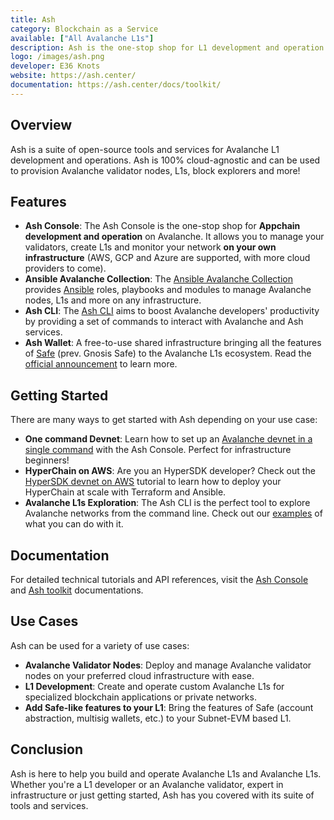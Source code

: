 ```yaml
---
title: Ash
category: Blockchain as a Service
available: ["All Avalanche L1s"]
description: Ash is the one-stop shop for L1 development and operation on Avalanche, 100% cloud-agnostic.
logo: /images/ash.png
developer: E36 Knots
website: https://ash.center/
documentation: https://ash.center/docs/toolkit/
---
```


## Overview

Ash is a suite of open-source tools and services for Avalanche L1 development and operations. Ash is 100% cloud-agnostic and can be used to provision Avalanche validator nodes, L1s, block explorers and more!

## Features

- **Ash Console**: The Ash Console is the one-stop shop for **Appchain development and operation** on Avalanche. It allows you to manage your validators, create L1s and monitor your network **on your own infrastructure** (AWS, GCP and Azure are supported, with more cloud providers to come).
- **Ansible Avalanche Collection**: The [Ansible Avalanche Collection](https://github.com/AshAvalanche/ansible-avalanche-collection) provides [Ansible](https://www.ansible.com/) roles, playbooks and modules to manage Avalanche nodes, L1s and more on any infrastructure.
- **Ash CLI**: The [Ash CLI](https://ash.center/docs/toolkit/ash-cli/introduction) aims to boost Avalanche developers' productivity by providing a set of commands to interact with Avalanche and Ash services.
- **Ash Wallet**: A free-to-use shared infrastructure bringing all the features of [Safe](/integrations/gnosis-safe) (prev. Gnosis Safe) to the Avalanche L1s ecosystem. Read the [official announcement](https://ashavax.hashnode.dev/announcing-ash-wallet-for-avalanche-l1s) to learn more.

## Getting Started

There are many ways to get started with Ash depending on your use case:

- **One command Devnet**: Learn how to set up an [Avalanche devnet in a single command](https://ash.center/docs/console/guides/blueprint/) with the Ash Console. Perfect for infrastructure beginners!
- **HyperChain on AWS**: Are you an HyperSDK developer? Check out the [HyperSDK devnet on AWS](https://ash.center/docs/toolkit/ansible-avalanche-collection/tutorials/hypersdk-devnet-aws) tutorial to learn how to deploy your HyperChain at scale with Terraform and Ansible.
- **Avalanche L1s Exploration**: The Ash CLI is the perfect tool to explore Avalanche networks from the command line. Check out our [examples](https://ash.center/docs/toolkit/ash-cli/tutorials/network-exploration) of what you can do with it.

## Documentation

For detailed technical tutorials and API references, visit the [Ash Console](https://ash.center/docs/console/) and [Ash toolkit](https://ash.center/docs/toolkit/) documentations.

## Use Cases

Ash can be used for a variety of use cases:

- **Avalanche Validator Nodes**: Deploy and manage Avalanche validator nodes on your preferred cloud infrastructure with ease.
- **L1 Development**: Create and operate custom Avalanche L1s for specialized blockchain applications or private networks.
- **Add Safe-like features to your L1**: Bring the features of Safe (account abstraction, multisig wallets, etc.) to your Subnet-EVM based L1.

## Conclusion

Ash is here to help you build and operate Avalanche L1s and Avalanche L1s. Whether you're a L1 developer or an Avalanche validator, expert in infrastructure or just getting started, Ash has you covered with its suite of tools and services.
